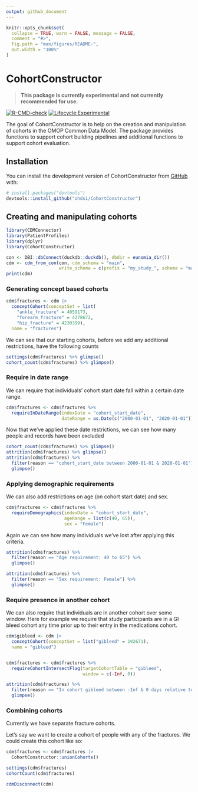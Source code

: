 ```yaml
---
output: github_document
---
```


<!-- README.md is generated from README.Rmd. Please edit that file -->

```r
knitr::opts_chunk$set(
  collapse = TRUE, warn = FALSE, message = FALSE,
  comment = "#>",
  fig.path = "man/figures/README-",
  out.width = "100%"
)
```

# CohortConstructor

> **This package is currently experimental and not currently recommended for use.**

<!-- badges: start -->

[![R-CMD-check](https://github.com/OHDSI/CohortConstructor/workflows/R-CMD-check/badge.svg)](https://github.com/OHDSI/CohortConstructor/actions)
[![Lifecycle:Experimental](https://img.shields.io/badge/Lifecycle-Experimental-339999)](https://lifecycle.r-lib.org/articles/stages.html#experimental)

<!-- badges: end -->

The goal of CohortConstructor is to help on the creation and manipulation of cohorts in the OMOP Common Data Model. The package provides functions to support cohort building pipelines and additional functions to support cohort evaluation.

## Installation

You can install the development version of CohortConstructor from [GitHub](https://github.com/) with:

```r
# install.packages("devtools")
devtools::install_github("ohdsi/CohortConstructor")
```

## Creating and manipulating cohorts

```r
library(CDMConnector)
library(PatientProfiles)
library(dplyr)
library(CohortConstructor)

con <- DBI::dbConnect(duckdb::duckdb(), dbdir = eunomia_dir())
cdm <- cdm_from_con(con, cdm_schema = "main", 
                    write_schema = c(prefix = "my_study_", schema = "main"))
print(cdm)
```

### Generating concept based cohorts

```r
cdm$fractures <- cdm |> 
  conceptCohort(conceptSet = list(
    "ankle_fracture" = 4059173,
    "forearm_fracture" = 4278672,
    "hip_fracture" = 4230399),
  name = "fractures")
```

We can see that our starting cohorts, before we add any additional restrictions, have the following counts

```r
settings(cdm$fractures) %>% glimpse()
cohort_count(cdm$fractures) %>% glimpse()
```

### Require in date range

We can require that individuals' cohort start date fall within a certain date range.

```r
cdm$fractures <- cdm$fractures %>% 
  requireInDateRange(indexDate = "cohort_start_date",
                     dateRange = as.Date(c("2000-01-01", "2020-01-01")))
```

Now that we've applied these date restrictions, we can see how many people and records have been excluded

```r
cohort_count(cdm$fractures) %>% glimpse()
attrition(cdm$fractures) %>% glimpse()
attrition(cdm$fractures) %>% 
  filter(reason == "cohort_start_date between 2000-01-01 & 2020-01-01") %>% 
  glimpse()
```

### Applying demographic requirements

We can also add restrictions on age (on cohort start date) and sex.

```r
cdm$fractures <- cdm$fractures %>% 
  requireDemographics(indexDate = "cohort_start_date",
                      ageRange = list(c(40, 65)),
                      sex = "Female")
```

Again we can see how many individuals we've lost after applying this criteria.

```r
attrition(cdm$fractures) %>% 
  filter(reason == "Age requirement: 40 to 65") %>% 
  glimpse()

attrition(cdm$fractures) %>% 
  filter(reason == "Sex requirement: Female") %>% 
  glimpse()
```

### Require presence in another cohort

We can also require that individuals are in another cohort over some window. Here for example we require that study participants are in a GI bleed cohort any time prior up to their entry in the medications cohort.

```r
cdm$gibleed <- cdm |> 
  conceptCohort(conceptSet = list("gibleed" = 192671),
  name = "gibleed")


cdm$fractures <- cdm$fractures %>% 
  requireCohortIntersectFlag(targetCohortTable = "gibleed",
                             window = c(-Inf, 0))
```

```r
attrition(cdm$fractures) %>% 
  filter(reason == "In cohort gibleed between -Inf & 0 days relative to cohort_start_date") %>% 
  glimpse()
```

### Combining cohorts

Currently we have separate fracture cohorts. 

Let's say we want to create a cohort of people with any of the fractures. We could create this cohort like so:

```r
cdm$fractures <- cdm$fractures |> 
  CohortConstructor::unionCohorts()

settings(cdm$fractures)
cohortCount(cdm$fractures)
```


```r
cdmDisconnect(cdm)
```

